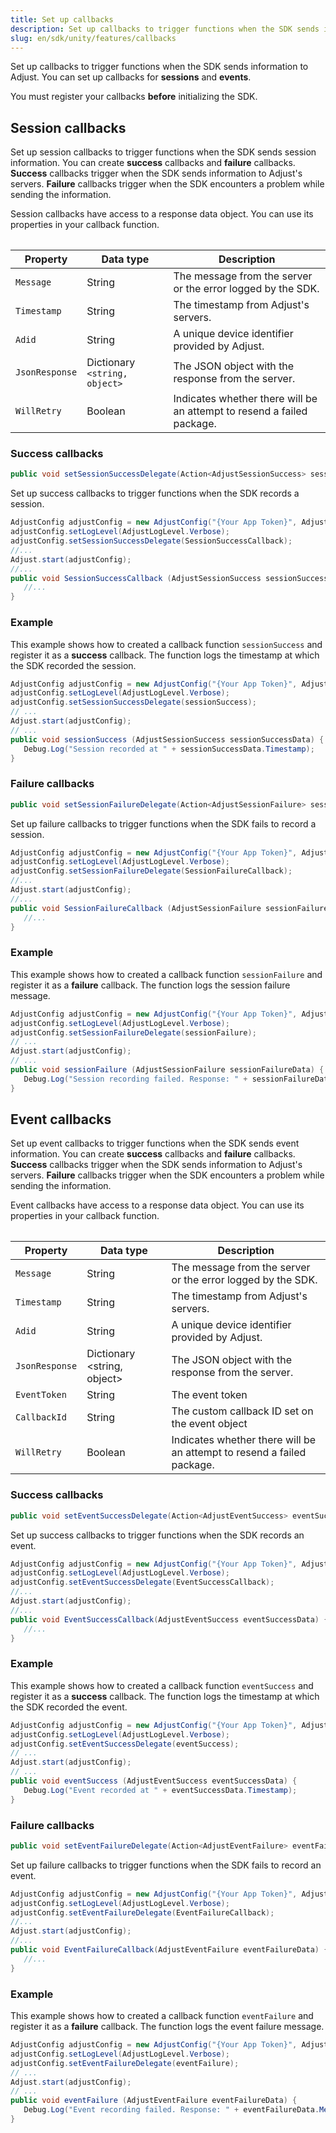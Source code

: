 ```yaml
---
title: Set up callbacks
description: Set up callbacks to trigger functions when the SDK sends information to Adjust.
slug: en/sdk/unity/features/callbacks
---
```


Set up callbacks to trigger functions when the SDK sends information to Adjust. You can set up callbacks for **sessions** and **events**.

<Callout type="important">

You must register your callbacks **before** initializing the SDK.

</Callout>

## Session callbacks

Set up session callbacks to trigger functions when the SDK sends session information. You can create **success** callbacks and **failure** callbacks. **Success** callbacks trigger when the SDK sends information to Adjust's servers. **Failure** callbacks trigger when the SDK encounters a problem while sending the information.

Session callbacks have access to a response data object. You can use its properties in your callback function.

<Table>

| Property       | Data type                     | Description                                                            |
| -------------- | ----------------------------- | ---------------------------------------------------------------------- |
| `Message`      | String                        | The message from the server or the error logged by the SDK.            |
| `Timestamp`    | String                        | The timestamp from Adjust's servers.                                   |
| `Adid`         | String                        | A unique device identifier provided by Adjust.                         |
| `JsonResponse` | Dictionary `<string, object>` | The JSON object with the response from the server.                     |
| `WillRetry`    | Boolean                       | Indicates whether there will be an attempt to resend a failed package. |

</Table>

### Success callbacks

```cs title="Method signature"
public void setSessionSuccessDelegate(Action<AdjustSessionSuccess> sessionSuccessDelegate, string sceneName = "Adjust");
```

Set up success callbacks to trigger functions when the SDK records a session.

```cs {3, 7-9}
AdjustConfig adjustConfig = new AdjustConfig("{Your App Token}", AdjustEnvironment.Sandbox);
adjustConfig.setLogLevel(AdjustLogLevel.Verbose);
adjustConfig.setSessionSuccessDelegate(SessionSuccessCallback);
//...
Adjust.start(adjustConfig);
//...
public void SessionSuccessCallback (AdjustSessionSuccess sessionSuccessData) {
   //...
}
```

### Example

This example shows how to created a callback function `sessionSuccess` and register it as a **success** callback. The function logs the timestamp at which the SDK recorded the session.

```cs
AdjustConfig adjustConfig = new AdjustConfig("{Your App Token}", AdjustEnvironment.Sandbox);
adjustConfig.setLogLevel(AdjustLogLevel.Verbose);
adjustConfig.setSessionSuccessDelegate(sessionSuccess);
// ...
Adjust.start(adjustConfig);
// ...
public void sessionSuccess (AdjustSessionSuccess sessionSuccessData) {
   Debug.Log("Session recorded at " + sessionSuccessData.Timestamp);
}
```

### Failure callbacks

```cs title="Method signature"
public void setSessionFailureDelegate(Action<AdjustSessionFailure> sessionFailureDelegate, string sceneName = "Adjust");
```

Set up failure callbacks to trigger functions when the SDK fails to record a session.

```cs {3, 7-9}
AdjustConfig adjustConfig = new AdjustConfig("{Your App Token}", AdjustEnvironment.Sandbox);
adjustConfig.setLogLevel(AdjustLogLevel.Verbose);
adjustConfig.setSessionFailureDelegate(SessionFailureCallback);
//...
Adjust.start(adjustConfig);
//...
public void SessionFailureCallback (AdjustSessionFailure sessionFailureData) {
   //...
}
```

### Example

This example shows how to created a callback function `sessionFailure` and register it as a **failure** callback. The function logs the session failure message.

```cs
AdjustConfig adjustConfig = new AdjustConfig("{Your App Token}", AdjustEnvironment.Sandbox);
adjustConfig.setLogLevel(AdjustLogLevel.Verbose);
adjustConfig.setSessionFailureDelegate(sessionFailure);
// ...
Adjust.start(adjustConfig);
// ...
public void sessionFailure (AdjustSessionFailure sessionFailureData) {
   Debug.Log("Session recording failed. Response: " + sessionFailureData.Message);
}
```

## Event callbacks

Set up event callbacks to trigger functions when the SDK sends event information. You can create **success** callbacks and **failure** callbacks. **Success** callbacks trigger when the SDK sends information to Adjust's servers. **Failure** callbacks trigger when the SDK encounters a problem while sending the information.

Event callbacks have access to a response data object. You can use its properties in your callback function.

<Table>

| Property       | Data type                     | Description                                                            |
| -------------- | ----------------------------- | ---------------------------------------------------------------------- |
| `Message`      | String                        | The message from the server or the error logged by the SDK.            |
| `Timestamp`    | String                        | The timestamp from Adjust's servers.                                   |
| `Adid`         | String                        | A unique device identifier provided by Adjust.                         |
| `JsonResponse` | Dictionary \<string, object\> | The JSON object with the response from the server.                     |
| `EventToken`   | String                        | The event token                                                        |
| `CallbackId`   | String                        | The custom callback ID set on the event object                         |
| `WillRetry`    | Boolean                       | Indicates whether there will be an attempt to resend a failed package. |

</Table>

### Success callbacks

```cs title="Method signature"
public void setEventSuccessDelegate(Action<AdjustEventSuccess> eventSuccessDelegate, string sceneName = "Adjust");
```

Set up success callbacks to trigger functions when the SDK records an event.

```cs {3, 7-9}
AdjustConfig adjustConfig = new AdjustConfig("{Your App Token}", AdjustEnvironment.Sandbox);
adjustConfig.setLogLevel(AdjustLogLevel.Verbose);
adjustConfig.setEventSuccessDelegate(EventSuccessCallback);
//...
Adjust.start(adjustConfig);
//...
public void EventSuccessCallback(AdjustEventSuccess eventSuccessData) {
   //...
}
```

### Example

This example shows how to created a callback function `eventSuccess` and register it as a **success** callback. The function logs the timestamp at which the SDK recorded the event.

```cs
AdjustConfig adjustConfig = new AdjustConfig("{Your App Token}", AdjustEnvironment.Sandbox);
adjustConfig.setLogLevel(AdjustLogLevel.Verbose);
adjustConfig.setEventSuccessDelegate(eventSuccess);
// ...
Adjust.start(adjustConfig);
// ...
public void eventSuccess (AdjustEventSuccess eventSuccessData) {
   Debug.Log("Event recorded at " + eventSuccessData.Timestamp);
}
```

### Failure callbacks

```cs title="Method signature"
public void setEventFailureDelegate(Action<AdjustEventFailure> eventFailureDelegate, string sceneName = "Adjust");
```

Set up failure callbacks to trigger functions when the SDK fails to record an event.

```cs {3, 7-9}
AdjustConfig adjustConfig = new AdjustConfig("{Your App Token}", AdjustEnvironment.Sandbox);
adjustConfig.setLogLevel(AdjustLogLevel.Verbose);
adjustConfig.setEventFailureDelegate(EventFailureCallback);
//...
Adjust.start(adjustConfig);
//...
public void EventFailureCallback(AdjustEventFailure eventFailureData) {
   //...
}
```

### Example

This example shows how to created a callback function `eventFailure` and register it as a **failure** callback. The function logs the event failure message.

```cs
AdjustConfig adjustConfig = new AdjustConfig("{Your App Token}", AdjustEnvironment.Sandbox);
adjustConfig.setLogLevel(AdjustLogLevel.Verbose);
adjustConfig.setEventFailureDelegate(eventFailure);
// ...
Adjust.start(adjustConfig);
// ...
public void eventFailure (AdjustEventFailure eventFailureData) {
   Debug.Log("Event recording failed. Response: " + eventFailureData.Message);
}
```
